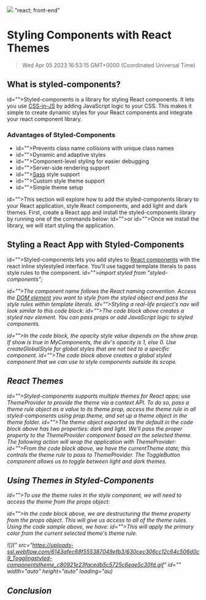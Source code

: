 ![](https://uploads-ssl.webflow.com/6143afec68f555387049efb3/63dd2f96a2a65fb92236233a_react%20themes%20with%20styled%20components.jpg)
"react; front-end"
# Styling Components with React Themes
> Wed Apr 05 2023 16:53:15 GMT+0000 (Coordinated Universal Time)

## What is styled-components?
id="">Styled-components is a library for styling React components. It lets you use <a href="https://en.wikipedia.org/wiki/CSS-in-JS" id="">CSS-in-JS</a> by adding JavaScript logic to your CSS. This makes it simple to create dynamic styles for your React components and integrate your react component library.
### Advantages of Styled-Components
- id="">Prevents class name collisions with unique class names
- id="">Dynamic and adaptive styles
- id="">Component-level styling for easier debugging
- id="">Server-side rendering support
- id=""><a href="https://sass-lang.com/install" target="_blank" id="">Sass</a> style support
- id="">Custom style theme support
- id="">Simple theme setup

id="">This section will explore how to add the styled-components library to your React application, style React components, and add light and dark themes. First, create a React app and install the styled-components library by running one of the commands below:
id="">or
id="">Once we install the library, we will start styling the application.

## Styling a React App with Styled-Components
id="">Styled-components lets you add styles to <a href="https://www.geeksforgeeks.org/react-styled-components-module/" target="_blank" id="">React components</a> with the react inline stylestyled interface. You'll use tagged template literals to pass style rules to the component.
id=""><em id="">import styled from "styled-components";
‍

id="">The component name follows the React naming convention. Access the <a href="https://code.pieces.app/blog/understanding-dom-and-virtual-dom-and-how-they-work-with-react" target="_blank" id="">DOM element</a> you want to style from the styled object and pass the style rules within template literals.
id="">Styling a real-life project's nav will look similar to this code block:
id="">The code block above creates a styled nav element. You can pass props or add JavaScript logic to styled components.

id="">In the code block, the opacity style value depends on the show prop. If <em id="">show is true in <em id="">MyComponents, the div's opacity is 1, else 0. Use <em id="">createGlobalStyle for global styles that are not tied to a specific component.
id="">The code block above creates a global styled component that we can use to style components outside its scope.

## React Themes
id="">Styled-components supports multiple themes for React apps; use <em id="">ThemeProvider to provide the theme via a context API. To do so, pass a theme rule object as a value to its theme prop, access the theme rule in all styled-components using prop.theme, and set up a theme object in the theme folder.
id="">The theme object exported as the default in the code block above has two properties: dark and light. We’ll pass the proper property to the ThemeProvider component based on the selected theme. The following action will wrap the application with ThemeProvider:
id="">From the code block above, we have the <em id="">currentTheme state; this controls the theme rule to pass to <em id="">ThemeProvider. The <em id="">ToggleButton component allows us to toggle between light and dark themes.

## Using Themes in Styled-Components
id="">To use the theme rules in the style component, we will need to access the theme from the <em id="">props object:

id="">In the code block above, we are destructuring the theme property from the props object. This will give us access to all of the theme rules. Using the code sample above, we have:
id="">This will apply the primary color from the current selected theme's theme rule.

![](" src="https://uploads-ssl.webflow.com/6143afec68f555387049efb3/630cec306cc12c64c506d0c9_Togglingstyled-componentstheme_c80921e23facedb5c5725c6eae5c30fd.gif" id="" width="auto" height="auto" loading="au)

## Conclusion
